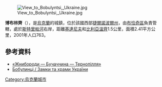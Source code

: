 [[Image:View_to_Bobulyntsi,_Ukraine.jpg|right]]

'''博布林齊'''（{{lang-uk|Бобулинці}}），是[[烏克蘭|烏克蘭]]的城鎮，位於該國西部[[捷爾諾波爾州|捷爾諾波爾州]]，由[[布恰奇區|布恰奇區]]負責管轄，處於[[斯特里帕河|斯特里帕河]]右岸，距離[[基達尼夫|基達尼夫]]和[[比利亞溫齊|比利亞溫齊]]1.5公里，面積2.41平方公里，2001年人口763。

{{coord|49|10|4|N|25|21|22|E|scale:100000|display=title}}

==參考資料==
* [http://zhnyborody.te.ua/ «Жнибороди — Бучаччина — Тернопілля»]{{Wayback|url=http://zhnyborody.te.ua/ |date=20170512162123 }}
* [http://www.castles.com.ua/bobulince.html Бобулинці / Замки та храми України] {{Wayback|url=http://www.castles.com.ua/bobulince.html |date=20190720084416 }}

{{Ukraine-geo-stub}}
[[Category:烏克蘭城市|Category:烏克蘭城市]]